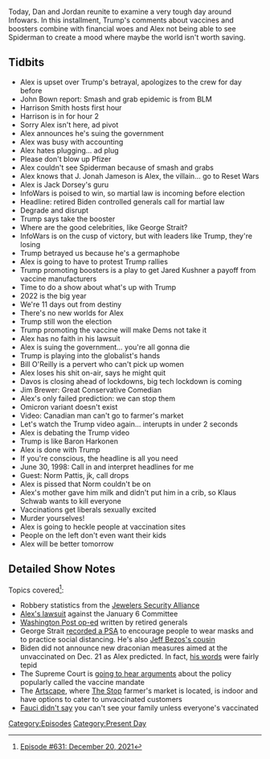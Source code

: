 {{DEFAULTSORT:
    #_EPISODE_0631:December 20, 2021
}}{{Episode
    | title           = December 20, 2021
    | caption         = Listen to this episode on [https://knowledgefight.libsyn.com/631-december-20-2021 Libsyn] [https://open.spotify.com/episode/7EOYjeqhyxJRveSCMXBdG5 Spotify]
    | episodeNumber   = 631
    | length          = 02:00:26
    | airDate         = December 30, 2021
    | coverageDate    = December 20, 2021
    | episodeType     = [[:Category:Present Day|Present Day]]
    | appearance      = [[John Bowne]], [[Harrison Smith]], [[J. Jonah Jameson]], [[Jack Dorsey]], [[George Strait]], [[Jared Kushner]], [[Bill O'Reilly]], [[Jim Brewer]], [[Norm Pattis]], [[Klaus Schwab]]
    | previousEpisode = [[No One Is Mad At The Crew]]
    | nextEpisode     = [[632: Christmas Message and More]]
}}

{{Stub}}

Today, Dan and Jordan reunite to examine a very tough day around Infowars. In this installment, Trump's comments about vaccines and boosters combine with financial woes and Alex not being able to see Spiderman to create a mood where maybe the world isn't worth saving.

==Tidbits==

*Alex is upset over Trump's betrayal, apologizes to the crew for day before
*John Bown report: Smash and grab epidemic is from  BLM
*Harrison Smith hosts first hour
*Harrison is in for hour 2
*Sorry Alex isn't here, ad pivot
*Alex announces he's suing the government
*Alex was busy with accounting
*Alex hates plugging... ad plug
*Please don't blow up Pfizer
*Alex couldn't see Spiderman because of smash and grabs
*Alex knows that J. Jonah Jameson is Alex, the villain... go to Reset Wars
*Alex is Jack Dorsey's guru
*InfoWars is poised to win, so martial law is incoming before election
*Headline: retired Biden controlled generals call for martial law
*Degrade and disrupt
*Trump says take the booster
*Where are the good celebrities, like George Strait?
*InfoWars is on the cusp of victory, but with leaders like Trump, they're losing
*Trump betrayed us because he's a germaphobe
*Alex is going to have to protest Trump rallies
*Trump promoting boosters is a play to get Jared Kushner a payoff from vaccine manufacturers
*Time to do a show about what's up with Trump
*2022 is the big year
*We're 11 days out from destiny
*There's no new worlds for Alex
*Trump still won the election
*Trump promoting the vaccine will make Dems not take it
*Alex has no faith in his lawsuit
*Alex is suing the government... you're all gonna die
*Trump is playing into the globalist's hands
*Bill O'Reilly is a pervert who can't pick up women
*Alex loses his shit on-air, says he might quit
*Davos is closing ahead of lockdowns, big tech lockdown is coming
*Jim Brewer: Great Conservative Comedian
*Alex's only failed prediction: we can stop them
*Omicron variant doesn't exist
*Video: Canadian man can't go to farmer's market
*Let's watch the Trump video again... interupts in under 2 seconds
*Alex is debating the Trump video
*Trump is like Baron Harkonen
*Alex is done with Trump
*If you're conscious, the headline is all you need
*June 30, 1998: Call in and interpret headlines for me
*Guest: Norm Pattis, jk, call drops
*Alex is pissed that Norm couldn't be on
*Alex's mother gave him milk and didn't put him in a crib, so Klaus Schwab wants to kill everyone
*Vaccinations get liberals sexually excited
*Murder yourselves!
*Alex is going to heckle people at vaccination sites
*People on the left don't even want their kids
*Alex will be better tomorrow

==Detailed Show Notes==

Topics covered<ref>[https://knowledgefight.com/research/2021/12/29/episode-631-december-20-2021 Episode #631: December 20, 2021]</ref>:

*Robbery statistics from the [https://jewelerssecurity.org/crime-statistics/ Jewelers Security Alliance]
*[https://www.politico.com/f/?id=0000017d-d93e-dac5-abff-f93f5bb80000 Alex's lawsuit] against the January 6 Committee
*[https://www.washingtonpost.com/opinions/2021/12/17/eaton-taguba-anderson-generals-military/ Washington Post op-ed] written by retired generals
*George Strait [https://www.wfaa.com/article/entertainment/music/george-strait-psa-on-coronavirus/287-7ac38f0e-3894-44f7-b331-c972e1fac4b7 recorded a PSA] to encourage people to wear masks and to practice social distancing. He's also [https://www.dallasnews.com/business/retail/2017/09/07/jeff-bezos-roots-could-give-texas-an-edge-as-amazon-com-looks-for-new-hq-site/ Jeff Bezos's cousin]
*Biden did not announce new draconian measures aimed at the unvaccinated on Dec. 21 as Alex predicted. In fact, [https://www.whitehouse.gov/briefing-room/speeches-remarks/2021/12/21/remarks-by-president-biden-on-the-fight-against-covid-19/ his words] were fairly tepid
*The Supreme Court is [https://www.scotusblog.com/2021/12/justices-will-hear-arguments-on-jan-7-in-challenges-to-biden-vaccine-policies/ going to hear arguments] about the policy popularly called the vaccine mandate
*The [https://artscapewychwoodbarns.ca Artscape], where [https://www.thestop.org/farmers-market/ The Stop] farmer's market is located, is indoor and have options to cater to unvaccinated customers
*[https://thehill.com/homenews/coronavirus-report/587061-fauci-says-large-holiday-gatherings-not-safe-even-with-booster Fauci didn't say] you can't see your family unless everyone's vaccinated

[[Category:Episodes]]
[[Category:Present Day]]
